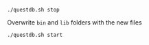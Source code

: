 ```shell
./questdb.sh stop
```

Overwrite `bin` and `lib` folders with the new files

```shell
./questdb.sh start
```
